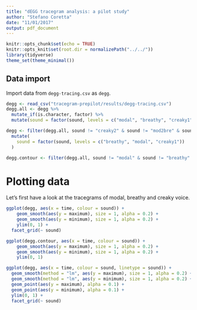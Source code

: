 ```yaml
---
title: "dEGG tracegram analysis: a pilot study"
author: "Stefano Coretta"
date: "11/01/2017"
output: pdf_document
---
```


```r
knitr::opts_chunk$set(echo = TRUE)
knitr::opts_knit$set(root.dir = normalizePath("../../"))
library(tidyverse)
theme_set(theme_minimal())
```

## Data import

Import data from `degg-tracing.csv` as `degg`.

```r
degg <- read_csv("tracegram-prepilot/results/degg-tracing.csv")
degg.all <- degg %>%
  mutate_if(is.character, factor) %>%
  mutate(sound = factor(sound, levels = c("modal", "breathy", "creaky1", "mod2bre", "mod2bre2mod")))

degg <- filter(degg.all, sound != "creaky2" & sound != "mod2bre" & sound != "mod2bre2mod") %>%
  mutate(
    sound = factor(sound, levels = c("breathy", "modal", "creaky1"))
  )

degg.contour <- filter(degg.all, sound != "modal" & sound != "breathy" & sound != "creaky1")
```

# Plotting data

Let's first have a look at the tracegrams of modal, breathy and creaky voice.

```r
ggplot(degg, aes(x = time, colour = sound)) +
    geom_smooth(aes(y = maximum), size = 1, alpha = 0.2) +
    geom_smooth(aes(y = minimum), size = 1, alpha = 0.2) +
    ylim(0, 1) +
  facet_grid(~ sound)
```

```r
ggplot(degg.contour, aes(x = time, colour = sound)) +
    geom_smooth(aes(y = maximum), size = 1, alpha = 0.2) +
    geom_smooth(aes(y = minimum), size = 1, alpha = 0.2) +
    ylim(0, 1)
```

```r
ggplot(degg, aes(x = time, colour = sound, linetype = sound)) +
  geom_smooth(method = "lm", aes(y = maximum), size = 1, alpha = 0.2) +
  geom_smooth(method = "lm", aes(y = minimum), size = 1, alpha = 0.2) +
  geom_point(aes(y = maximum), alpha = 0.1) +
  geom_point(aes(y = minimum), alpha = 0.1) +
  ylim(0, 1) +
  facet_grid(~ sound)
```
